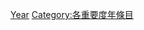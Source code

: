 {{Catmore1|[[Wikipedia:年专题|Wikipedia:年专题]]}}
{{Emptycat}}
{{Articles by Importance|topic=年|project=年|format=toc}}

[[Category:中重要度条目|Year]]
[[Category:各重要度年條目‎|Category:各重要度年條目‎]]